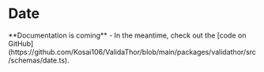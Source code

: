 
# Date

<Callout emoji="⚠️">
  **Documentation is coming** - In the meantime, check out the [code on GitHub](https://github.com/Kosai106/ValidaThor/blob/main/packages/validathor/src/schemas/date.ts).
</Callout>